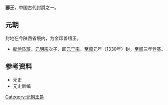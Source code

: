 {{Unreferenced|time=2022-02-08T03:49:31+00:00}}
'''郦王'''，中国古代封爵之一。
==元朝==
封地在今陕西省境内，为金印兽纽王。
*[[懿璘质班|懿怜质班]]，[[元明宗|元明宗]]次子，即[[元宁宗|元宁宗]]。[[至顺|至顺]]元年（1330年）封，[[至顺|至顺]]三年登基。

==参考资料==
*元史
*元史新编

{{元朝藩王}}
[[Category:元朝王爵|Category:元朝王爵]]